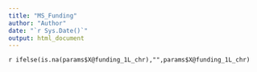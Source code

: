 ```yaml
---
title: "MS_Funding"
author: "Author"
date: "`r Sys.Date()`"
output: html_document
---
```


`r ifelse(is.na(params$X@funding_1L_chr),"",params$X@funding_1L_chr)` 
